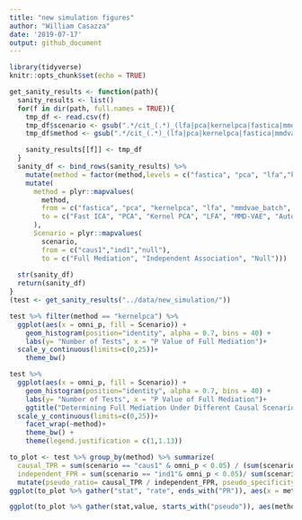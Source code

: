 ```yaml
---
title: "new simulation figures"
author: "William Casazza"
date: '2019-07-17'
output: github_document
---
```


```r
library(tidyverse)
knitr::opts_chunk$set(echo = TRUE)
```

```r
get_sanity_results <- function(path){
  sanity_results <- list()
  for(f in dir(path, full.names = TRUE)){
    tmp_df <- read.csv(f)
    tmp_df$scenario <- gsub(".*/cit_(.*)_(lfa|pca|kernelpca|fastica|mmdvae_batch|ae_batch)_50_gen.csv", "\\1", f)
    tmp_df$method <- gsub(".*/cit_(.*)_(lfa|pca|kernelpca|fastica|mmdvae_batch|ae_batch)_50_gen.csv", "\\2", f)

    sanity_results[[f]] <- tmp_df
  }
  sanity_df <- bind_rows(sanity_results) %>%
    mutate(method = factor(method,levels = c("fastica", "pca", "lfa","kernelpca", "mmdvae_batch", "ae_batch")))%>%
    mutate(
      method = plyr::mapvalues(
        method,
        from = c("fastica", "pca", "kernelpca", "lfa", "mmdvae_batch", "ae_batch"),
        to = c("Fast ICA", "PCA", "Kernel PCA", "LFA", "MMD-VAE", "Autoencoder")
      ),
      Scenario = plyr::mapvalues(
        scenario,
        from = c("caus1","ind1","null"), 
        to = c("Full Mediation", "Independent Association", "Null")))
  
  str(sanity_df)
  return(sanity_df)
}
(test <- get_sanity_results("../data/new_simulation/"))
```
```r
test %>% filter(method == "kernelpca") %>%
  ggplot(aes(x = omni_p, fill = Scenario)) +
    geom_histogram(position="identity", alpha = 0.7, bins = 40) +
    labs(y= "Number of Tests", x = "P Value of Full Mediation")+
  scale_y_continuous(limits=c(0,25))+
    theme_bw() 

test %>%
  ggplot(aes(x = omni_p, fill = Scenario)) +
    geom_histogram(position="identity", alpha = 0.7, bins = 40) +
    labs(y= "Number of Tests", x = "P Value of Full Mediation")+
    ggtitle("Determining Full Mediation Under Different Causal Scenarios")+
  scale_y_continuous(limits=c(0,25))+
    facet_wrap(~method)+
    theme_bw() +
    theme(legend.justification = c(1,1.13))
```
```r
to_plot <- test %>% group_by(method) %>% summarize(
  causal_TPR = sum(scenario == "caus1" & omni_p < 0.05) / (sum(scenario == "caus1")),
  independent_FPR = sum(scenario == "ind1"& omni_p < 0.05)/ sum(scenario == "ind1")) %>% 
  mutate(pseudo_ratio= causal_TPR / independent_FPR, pseudo_specificity= 1 - independent_FPR)
ggplot(to_plot %>% gather("stat", "rate", ends_with("PR")), aes(x = method, y= rate, fill = stat)) + geom_bar(stat = "identity", position = "dodge")

ggplot(to_plot %>% gather(stat,value, starts_with("pseudo")), aes(method, y= value)) + geom_bar(stat="identity") + facet_wrap(~stat, scales = "free")
```

